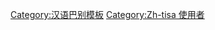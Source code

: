 {{User language-1|zh-tisa|丐个用户可以用'''[[:Category:Zh-tisa-1 使用者|基本]]'''嘅'''[[:Category:Zh-tisa 使用者|台山话]]'''同聂讲话。|台山话|14|9}}<noinclude>
[[Category:汉语巴别模板]]
[[Category:Zh-tisa 使用者]]
</noinclude>